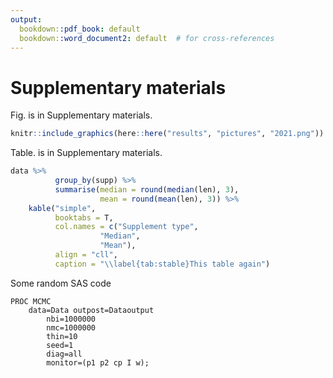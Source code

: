 ```yaml
---
output: 
  bookdown::pdf_book: default
  bookdown::word_document2: default  # for cross-references
---
```

\renewcommand{\thefigure}{S\arabic{figure}}
\setcounter{figure}{0}
\renewcommand{\thetable}{S\arabic{table}}
\setcounter{table}{0}
\renewcommand{\theequation}{S\arabic{equation}}
\setcounter{equation}{0}

# Supplementary materials {#appendix .unnumbered}

Fig.\ref{fig:s2021} is in Supplementary materials.
```r
knitr::include_graphics(here::here("results", "pictures", "2021.png"))
```

Table.\ref{tab:stable} is in Supplementary materials.
```r
data %>% 
          group_by(supp) %>%
          summarise(median = round(median(len), 3),
                    mean = round(mean(len), 3)) %>% 
	kable("simple",
	      booktabs = T,
	      col.names = c("Supplement type", 
	      	    	"Median",
	      	    	"Mean"), 
	      align = "cll",
	      caption = "\\label{tab:stable}This table again")
```

Some random SAS code  
```
PROC MCMC 
	data=Data outpost=Dataoutput 
		nbi=1000000 
		nmc=1000000
		thin=10
		seed=1
		diag=all
		monitor=(p1 p2 cp I w); 
```


